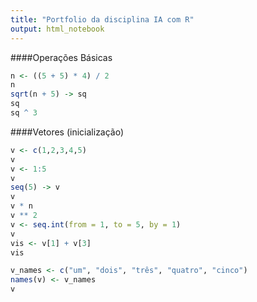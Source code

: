 ```yaml
---
title: "Portfolio da disciplina IA com R"
output: html_notebook
---
```



####Operações Básicas

```r
n <- ((5 + 5) * 4) / 2
n
sqrt(n + 5) -> sq
sq
sq ^ 3
```

####Vetores (inicialização)
```r
v <- c(1,2,3,4,5)
v
v <- 1:5
v
seq(5) -> v
v
v * n
v ** 2
v <- seq.int(from = 1, to = 5, by = 1)
v
vis <- v[1] + v[3]
vis

v_names <- c("um", "dois", "três", "quatro", "cinco")
names(v) <- v_names
v
```

